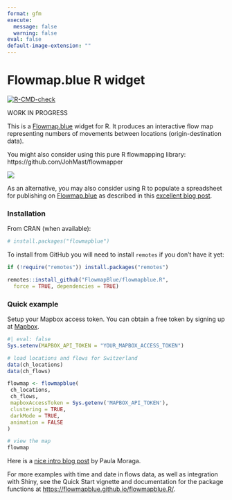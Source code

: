 ```yaml
---
format: gfm
execute: 
  message: false
  warning: false
eval: false
default-image-extension: ""
---
```


# Flowmap.blue R widget

<!-- badges: start -->
[![R-CMD-check](https://github.com/FlowmapBlue/flowmapblue.R/actions/workflows/R-CMD-check.yaml/badge.svg)](https://github.com/FlowmapBlue/flowmapblue.R/actions/workflows/R-CMD-check.yaml){target="_blank"}
<!-- badges: end -->

WORK IN PROGRESS

This is a [Flowmap.blue](https://www.flowmap.blue/) widget for R.
It produces an interactive flow map representing numbers of movements between locations (origin-destination data).

You might also consider using this pure R flowmapping library: https://github.com/JohMast/flowmapper

![](man/figures/demo.png)

As an alternative, you may also consider using R to populate a spreadsheet for publishing on [Flowmap.blue](https://www.flowmap.blue/)
as described in this [excellent blog post](https://doodles.mountainmath.ca/blog/2020/01/06/flow-maps/).

### Installation

From CRAN (when available):

```r
# install.packages("flowmapblue")
```

To install from GitHub you will need to install `remotes` if you don't have it yet:

```r
if (!require("remotes")) install.packages("remotes")

remotes::install_github("FlowmapBlue/flowmapblue.R",
  force = TRUE, dependencies = TRUE)
```


### Quick example

Setup your Mapbox access token. You can obtain a free token by signing up at [Mapbox](https://account.mapbox.com/).

```r
#| eval: false
Sys.setenv(MAPBOX_API_TOKEN = "YOUR_MAPBOX_ACCESS_TOKEN")
```

```r
# load locations and flows for Switzerland
data(ch_locations)
data(ch_flows)

flowmap <- flowmapblue(
 ch_locations,
 ch_flows,
 mapboxAccessToken = Sys.getenv('MAPBOX_API_TOKEN'),
 clustering = TRUE,
 darkMode = TRUE,
 animation = FALSE
)

# view the map
flowmap
```


Here is a [nice intro blog post](https://www.paulamoraga.com/blog/2020-07-11-mobility.html) by Paula Moraga.

For more examples with time and date in flows data, as well as integration with Shiny, see the Quick Start vignette and documentation for the package functions at [https://flowmapblue.github.io/flowmapblue.R/](https://flowmapblue.github.io/flowmapblue.R/).
